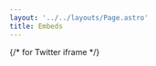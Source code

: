 ```yaml
---
layout: '../../layouts/Page.astro'
title: Embeds
---
```






{/* for Twitter iframe */}
<script async src="https://platform.twitter.com/widgets.js" />

back to [Index](/design)

## Embeds

### Social share

  title: 'Embed page',
  description: 'Embed page description',
  url: `${CONFIG_CLIENT.SITE_URL}${ROUTES.DESIGN}embeds`,
};

<Share {...shareProps} />
---

### astro-embed

#### Tweet

<Tweet id="https://x.com/iximiuz/status/1803840469165642189" />

---

#### YouTube default 768px

<YouTube id="XlnmN4BfCxw" title="My custom title" />

#### YouTube size=full, params="start=557&end=575"

<YouTube id="eZXXa7ujoks" size="full" title="My custom title" params="start=557&end=575"/>

#### YouTube size=expand-sm

<YouTube id="dvyeoDBUtsU" size="expand-sm" title="My custom title"/>

#### YouTube size=expand-lg

<YouTube id="dvyeoDBUtsU" size="expand-lg" title="My custom title"/>

---

#### Vimeo

<Vimeo id="https://vimeo.com/32001208" />

---

#### Open graph link preview

<LinkPreview id="https://astro.build/blog/welcome-world/" />

